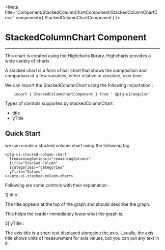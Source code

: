 


<Meta title="Component/StackedColumnChartComponent/StackedColumnChartDocs" component={ StackedColumnChartComponent }    />


 # StackedColumnChart Component 

 ---
This chart is created using the Highcharts library. Highcharts provides a wide variety of charts.  

A stacked chart is a form of bar chart that shows the composition and comparison of a few variables, either relative or absolute, over time. 

We can import the StackedColumnChart using the following importation : 
```
    import { StackedColumnChartComponent } from ' @ptg-ui/angular'

```    


 Types of controls supported by stackedColumnChart:

 - title
 - yTitle


## Quick Start

we can create a stacked column shart using the following tag: 

```
<ptg-ui-stacked-column-chart
  [remainingOptions]="remainingOptions"
  title="Stacked Column"
  [categories]="categories"
  yTitle="Values"
></ptg-ui-stacked-column-chart>
```



 Following are some controls with their explanation :

 1] title :

 The title appears at the top of the graph and should describe the graph. 

 This helps the reader immediately know what the graph is. 


<Canvas><Story id="component-stackedcolumnchartcomponent--title" /></Canvas>


 2] yTitle : 


The axis title is a short text displayed alongside the axis. Usually, the axis title shows units of measurement for axis values, but you can put any text in it.

<Canvas><Story id="component-stackedcolumnchartcomponent--yaxistitle" /></Canvas>
